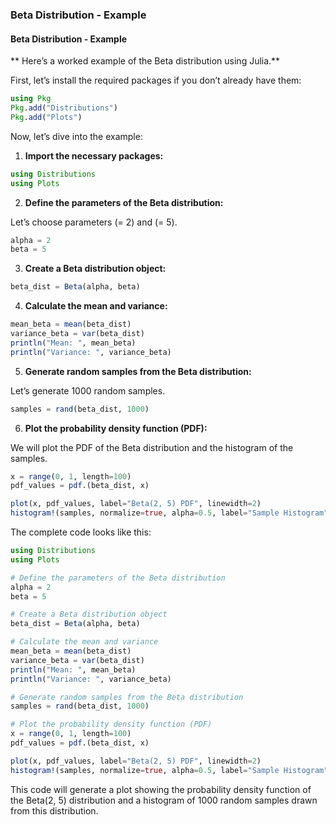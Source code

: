 ### Beta Distribution - Example

<h4>Beta Distribution - Example</h4>

** Here's a worked example of the Beta distribution using Julia.**

First, let's install the required packages if you don't already have them:

```julia
using Pkg
Pkg.add("Distributions")
Pkg.add("Plots")
```

Now, let's dive into the example:

1. **Import the necessary packages:**

```julia
using Distributions
using Plots
```

2. **Define the parameters of the Beta distribution:**

Let's choose parameters \(\alpha = 2\) and \(\beta = 5\).

```julia
alpha = 2
beta = 5
```

3. **Create a Beta distribution object:**

```julia
beta_dist = Beta(alpha, beta)
```

4. **Calculate the mean and variance:**

```julia
mean_beta = mean(beta_dist)
variance_beta = var(beta_dist)
println("Mean: ", mean_beta)
println("Variance: ", variance_beta)
```

5. **Generate random samples from the Beta distribution:**

Let's generate 1000 random samples.

```julia
samples = rand(beta_dist, 1000)
```

6. **Plot the probability density function (PDF):**

We will plot the PDF of the Beta distribution and the histogram of the samples.

```julia
x = range(0, 1, length=100)
pdf_values = pdf.(beta_dist, x)

plot(x, pdf_values, label="Beta(2, 5) PDF", linewidth=2)
histogram!(samples, normalize=true, alpha=0.5, label="Sample Histogram")
```

The complete code looks like this:

```julia
using Distributions
using Plots

# Define the parameters of the Beta distribution
alpha = 2
beta = 5

# Create a Beta distribution object
beta_dist = Beta(alpha, beta)

# Calculate the mean and variance
mean_beta = mean(beta_dist)
variance_beta = var(beta_dist)
println("Mean: ", mean_beta)
println("Variance: ", variance_beta)

# Generate random samples from the Beta distribution
samples = rand(beta_dist, 1000)

# Plot the probability density function (PDF)
x = range(0, 1, length=100)
pdf_values = pdf.(beta_dist, x)

plot(x, pdf_values, label="Beta(2, 5) PDF", linewidth=2)
histogram!(samples, normalize=true, alpha=0.5, label="Sample Histogram")
```

This code will generate a plot showing the probability density function of the Beta(2, 5) distribution and a histogram of 1000 random samples drawn from this distribution.
